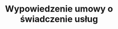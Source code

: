 ---
slug: wypowiedzenie-umowy-o-swiadczenie-uslug
title: Wypowiedzenie umowy o świadczenie usług
categories: [biznes]
---